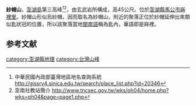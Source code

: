 {{coord|23|31|N|119|34|E|display=title}}<!-- 由Urmap網站獲知紗帽山的位置精確到分 -->

'''紗帽山'''，[[澎湖島|澎湖島]]第三高峰<ref>中華民國內政部臺灣地區地名查詢系統 http://gissrv4.sinica.edu.tw/search/place_list.php?id=20346{{dead link|date=2018年4月 |bot=InternetArchiveBot |fix-attempted=yes }}</ref><ref>澎南社教站簡介 http://www.tncsec.gov.tw/wks/ph04/home.php?wks=ph04&page=page1.php{{dead link|date=2018年4月 |bot=InternetArchiveBot |fix-attempted=yes }}</ref>，由玄武岩所構成，高45公尺。位於[[澎湖縣|澎湖縣]][[馬公市|馬公市]][[嵵裡里|嵵裡里]]。紗帽山形似烏紗帽，因而取名為紗帽山，附近的聚落正位於紗帽延伸出來類似匙狀冠的位置，所以該聚落當地[[閩南語|閩南語]]稱為匙內，華語即是嵵裡。

==参考文献==
<div class="references-small">
<references />
</div>

[[category:澎湖縣地理|category:澎湖縣地理]]
[[category:台灣山峰|category:台灣山峰]]